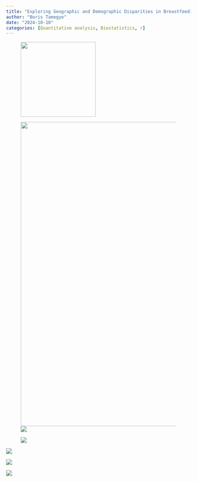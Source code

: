 ```yaml
---
title: "Exploring Geographic and Demographic Disparities in Breastfeeding Practices: A Nationwide Analysis of U.S. Trends from the National Immunization Survey"
author: "Boris Tamegye"
date: "2024-10-10"
categories: [Quantitative analysis, Biostatistics, r]
---
```


![![](images/clipboard-3509701648.png){width="204"}](images/clipboard-3619461124.png){width="11" height="2"}

![![](images/clipboard-3245487741.png)](images/clipboard-3211384537.png){width="830"}

![![](images/clipboard-3419306591.png)](images/clipboard-3280918164.png)

![](images/clipboard-2081346551.png)

![](images/clipboard-2875328051.png)

![](images/clipboard-910697232.png)
